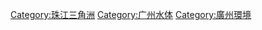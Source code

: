{{catmore}}

[[Category:珠江三角洲|Category:珠江三角洲]]
[[Category:广州水体|Category:广州水体]]
[[Category:廣州環境|Category:廣州環境]]